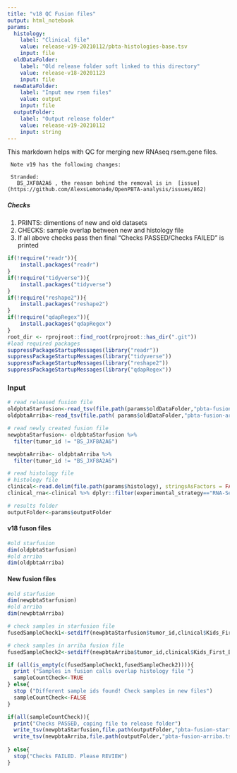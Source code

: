 ```yaml
---
title: "v18 QC Fusion files"
output: html_notebook
params:
  histology:
    label: "Clinical file" 
    value: release-v19-20210112/pbta-histologies-base.tsv
    input: file
  oldDataFolder:
    label: "Old release folder soft linked to this directory"
    value: release-v18-20201123
    input: file
  newDataFolder:
    label: "Input new rsem files"
    value: output
    input: file
  outputFolder:
    label: "Output release folder"
    value: release-v19-20210112
    input: string  
---
```



This markdown helps with QC for merging new RNAseq rsem.gene files.

     Note v19 has the following changes:
     
     Stranded:
       BS_JXF8A2A6 , the reason behind the removal is in  [issue](https://github.com/AlexsLemonade/OpenPBTA-analysis/issues/862)

     
##### Checks

1. PRINTS: dimentions of new and old datasets
2. CHECKS: sample overlap between new and histology file
3. If all above checks pass then final "Checks PASSED/Checks FAILED" is printed


```r
if(!require("readr")){
    install.packages("readr")
}
if(!require("tidyverse")){
    install.packages("tidyverse")
}
if(!require("reshape2")){
    install.packages("reshape2")
}
if(!require("qdapRegex")){
    install.packages("qdapRegex")
}
root_dir <- rprojroot::find_root(rprojroot::has_dir(".git"))
#load required packages
suppressPackageStartupMessages(library("readr"))
suppressPackageStartupMessages(library("tidyverse"))
suppressPackageStartupMessages(library("reshape2"))
suppressPackageStartupMessages(library("qdapRegex"))

```

### Input

```r
# read released fusion file
oldpbtaStarfusion<-read_tsv(file.path(params$oldDataFolder,"pbta-fusion-starfusion.tsv.gz"))
oldpbtaArriba<-read_tsv(file.path( params$oldDataFolder,"pbta-fusion-arriba.tsv.gz"))

# read newly created fusion file
newpbtaStarfusion<- oldpbtaStarfusion %>%
  filter(tumor_id != "BS_JXF8A2A6")

newpbtaArriba<- oldpbtaArriba %>%
  filter(tumor_id != "BS_JXF8A2A6")

# read histology file
# histology file
clinical<-read.delim(file.path(params$histology), stringsAsFactors = FALSE)
clinical_rna<-clinical %>% dplyr::filter(experimental_strategy=="RNA-Seq") 

# results folder
outputFolder<-params$outputFolder

```

#### v18 fuson files

```r
#old starfusion
dim(oldpbtaStarfusion)
#old arriba
dim(oldpbtaArriba)


```

#### New fusion files

```r
#old starfusion
dim(newpbtaStarfusion)
#old arriba
dim(newpbtaArriba)


```


```r
# check samples in starfusion file
fusedSampleCheck1<-setdiff(newpbtaStarfusion$tumor_id,clinical$Kids_First_Biospecimen_ID)

# check samples in arriba fusion file
fusedSampleCheck2<-setdiff(newpbtaArriba$tumor_id,clinical$Kids_First_Biospecimen_ID)

if (all(is_empty(c(fusedSampleCheck1,fusedSampleCheck2)))){
  print ("Samples in fusion calls overlap histology file ")
  sampleCountCheck<-TRUE
} else{
  stop ("Different sample ids found! Check samples in new files")
  sampleCountCheck<-FALSE
}

```


```r
if(all(sampleCountCheck)){
  print("Checks PASSED, coping file to release folder")
  write_tsv(newpbtaStarfusion,file.path(outputFolder,"pbta-fusion-starfusion.tsv.gz"))
  write_tsv(newpbtaArriba,file.path(outputFolder,"pbta-fusion-arriba.tsv.gz"))
  
} else{
  stop("Checks FAILED. Please REVIEW")
}
```







